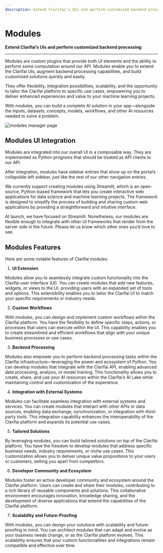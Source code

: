```yaml
---
description: Extend Clarifai’s UIs and perform customized backend processing 
---
```


# Modules

**Extend Clarifai’s UIs and perform customized backend processing**
<hr />

Modules are custom plugins that provide both UI elements and the ability to perform some computation around our API. Modules enable you to extend the Clarifai UIs, augment backend processing capabilities, and build customized solutions quickly and easily. 

They offer flexibility, integration possibilities, scalability, and the opportunity to tailor the Clarifai platform to specific use cases, empowering you to deliver enhanced experiences and value to your machine learning projects. 

With modules, you can build a complete AI solution in your app—alongside the inputs, datasets, concepts, models, workflows, and other AI resources needed to solve a problem. 

 ![modules manager page](/img/modules/modules_homepage.png)

## Modules UI Integration

Modules are integrated into our overall UI in a composable way. They are implemented as Python programs that should be treated as API clients to our API.

After integration, modules have sidebar entries that show up on the portal’s collapsible left sidebar, just like the rest of our other navigation entries.

We currently support creating modules using Streamlit, which is an open-source, Python-based framework that lets you create interactive web applications for data science and machine learning projects. The framework is designed to simplify the process of building and sharing custom web applications by providing a straightforward and intuitive interface.

At launch, we have focused on Streamlit. Nonetheless, our modules are flexible enough to integrate with other UI frameworks that render from the server side in the future. Please let us know which other ones you’d love to see. 

## Modules Features

Here are some notable features of Clarifai modules.

1. **UI Extension**

Modules allow you to seamlessly integrate custom functionality into the Clarifai user interface (UI). You can create modules that add new features, widgets, or views to the UI, providing users with an expanded set of tools and options. This extensibility enables you to tailor the Clarifai UI to match your specific requirements or industry needs.

2. **Custom Workflows**

With modules, you can design and implement custom workflows within the Clarifai platform. You have the flexibility to define specific steps, actions, or processes that users can execute within the UI. This capability enables you to create streamlined and efficient workflows that align with your unique business processes or use cases.

3. **Backend Processing**

Modules also empower you to perform backend processing tasks within the Clarifai infrastructure—leveraging the power and ecosystem of Python. You can develop modules that integrate with the Clarifai API, enabling advanced data processing, analysis, or model training. This functionality allows you to create, share, and use your AI resources within the Clarifai’s AI Lake while maintaining control and customization of the experience.

4. **Integration with External Systems**

Modules can facilitate seamless integration with external systems and services. You can create modules that interact with other APIs or data sources, enabling data exchange, synchronization, or integration with third-party tools. This integration capability enhances the interoperability of the Clarifai platform and expands its potential use cases.

5. **Tailored Solutions**

By leveraging modules, you can build tailored solutions on top of the Clarifai platform. You have the freedom to develop modules that address specific business needs, industry requirements, or niche use cases. This customization allows you to deliver unique value propositions to your users or customers, setting you apart from competitors.

6. **Developer Community and Ecosystem**

Modules foster an active developer community and ecosystem around the Clarifai platform. Users can create and share their modules, contributing to a rich library of reusable components and solutions. This collaborative environment encourages innovation, knowledge sharing, and the development of diverse applications that extend the capabilities of the Clarifai platform.

7. **Scalability and Future-Proofing**

With modules, you can design your solutions with scalability and future-proofing in mind. You can architect modules that can adapt and evolve as your business needs change, or as the Clarifai platform evolves. This scalability ensures that your custom functionalities and integrations remain compatible and effective over time.